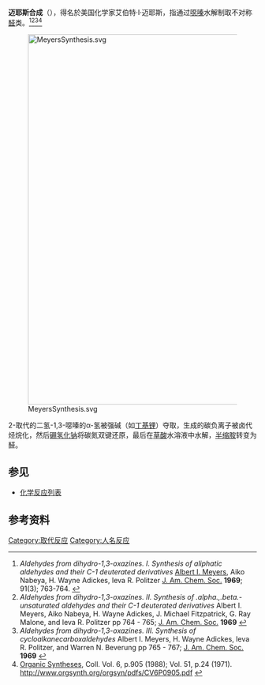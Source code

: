 '''迈耶斯合成'''（{{lang-en|Meyers synthesis}}），得名於美国化学家艾伯特·I·迈耶斯，指通过[[噁嗪|噁嗪]]水解制取不对称[[醛|醛]]类。<ref>''Aldehydes from dihydro-1,3-oxazines. I. Synthesis of aliphatic aldehydes and their C-1 deuterated derivatives''  [[Albert_I._Meyers|Albert I. Meyers]], Aiko Nabeya, H. Wayne Adickes, Ieva R. Politzer [[J._Am._Chem._Soc.|J. Am. Chem. Soc.]] '''1969'''; 91(3); 763-764. {{DOI|10.1021/ja01031a053}}</ref><ref>''Aldehydes from dihydro-1,3-oxazines. II. Synthesis of .alpha.,.beta.-unsaturated aldehydes and their C-1 deuterated derivatives'' Albert I. Meyers, Aiko Nabeya, H. Wayne Adickes, J. Michael Fitzpatrick, G. Ray Malone, and Ieva R. Politzer pp 764 - 765; [[J._Am._Chem._Soc.|J. Am. Chem. Soc.]] '''1969''' {{DOI:10.1021/ja01031a054}}</ref><ref>''Aldehydes from dihydro-1,3-oxazines. III. Synthesis of cycloalkanecarboxaldehydes'' Albert I. Meyers, H. Wayne Adickes, Ieva R. Politzer, and Warren N. Beverung pp 765 - 767; [[J._Am._Chem._Soc.|J. Am. Chem. Soc.]] '''1969''' {{DOI|10.1021/ja01031a055}}</ref><ref>[[Organic_Syntheses|Organic Syntheses]], Coll. Vol. 6, p.905 (1988); Vol. 51, p.24 (1971). http://www.orgsynth.org/orgsyn/pdfs/CV6P0905.pdf {{Wayback|url=http://www.orgsynth.org/orgsyn/pdfs/CV6P0905.pdf |date=20120208144439 }}</ref>

[[Image:MeyersSynthesis.svg|750px]]

2-取代的二氢-1,3-噁嗪的α-氢被强碱（如[[丁基锂|丁基锂]]）夺取，生成的碳负离子被卤代烃烷化，然后[[硼氢化钠|硼氢化钠]]将碳氮双键还原，最后在[[草酸|草酸]]水溶液中水解，[[半缩胺|半缩胺]]转变为醛。

==参见==
*[[化学反应列表|化学反应列表]]

==参考资料==
{{Reflist}}

[[Category:取代反应|Category:取代反应]]
[[Category:人名反应|Category:人名反应]]